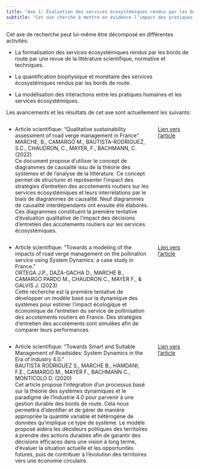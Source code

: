 ```yaml
---
title: "Axe 1: Évaluation des services écosystémiques rendus par les bords de route"
subtitle: "Cet axe cherche à mettre en évidence l’impact des pratiques d’entretien sur les services écosystémiques rendus par les bords de route à travers une modélisation des relations de causes à effet entre pratiques humaines et services écosystémiques."
---
```


Cet axe de recherche peut lui-même être décomposé en différentes activités:

- La formalisation des services écosystémiques rendus par les bords de route par une revue de la littérature scientifique, normative et techniques.

- La quantification biophysique et monétaire des services écosystémiques rendus par les bords de route.

- La modélisation des intéractions entre les pratiques humaines et les services écosystémiques.

Les avancements et les résultats de cet axe sont actuellement les suivants:

:::: {.columns .column-page-inset}
::: {.column width="80%"}
- Article scientifique: "Qualitative sustainability assessment of road verge management in France" <br>
MARCHE, B., CAMARGO M., BAUTISTA-RODRIGUEZ, S.C., CHAUDRON, C., MAYER, F., BACHMANN, C. (2022) <br>
Ce document propose d'utiliser le concept de diagrammes de causalité issu de la théorie des systèmes et de l'analyse de la littérature. Ce concept permet de structurer et représenter l'impact des stratégies d'entretien des accotements routiers sur les services écosystémiques et leurs interrelations par le biais de diagrammes de causalité. Neuf diagrammes de causalité interdépendants ont ensuite été élaborés. Ces diagrammes constituent la première tentative d'évaluation qualitative de l'impact des décisions d'entretien des accotements routiers sur les services écosystémiques.
:::
::: {.column width="20%"}
[Lien vers l'article](https://doi.org/10.1016/j.eiar.2022.106911){target="_blank"}
:::
::::

:::: {.columns .column-page-inset}
::: {.column width="80%"}
- Article scientifique: "Towards a modeling of the impacts of road verge management on the pollination service using System Dynamics: a case study in France." <br>
ORTEGA J.P., DAZA-GACHA D., MARCHE B., CAMARGO PARDO M., CHAUDRON C., MAYER F., & GALVIS J. (2023) <br>
Cette recherche est la première tentative de développer un modèle basé sur la dynamique des systèmes pour estimer l'impact écologique et économique de l'entretien du service de pollinisation des accotements routiers en France. Des stratégies d'entretien des accotements sont simulées afin de comparer leurs performances.
:::
::: {.column width="20%"}
[Lien vers l'article](https://doi.org/10.4236/am.2023.145022){target="_blank"}
:::
::::

:::: {.columns .column-page-inset}
::: {.column width="80%"}
- Article scientifique: "Towards Smart and Suitable Management of Roadsides: System Dynamics in the Era of Industry 4.0." <br>
BAUTISTA RODRIGUEZ S., MARCHE B., HAMDANI, F.E., CAMARGO M., MAYER F., BACHMANN C., MONTICOLO D. (2020) <br>
Cet article propose l'intégration d'un processus basé sur la théorie des systèmes dynamiques et le paradigme de l'Industrie 4.0 pour parvenir à une gestion durable des bords de route. Cela nous permettra d'identifier et de gérer de manière appropriée la quantité variable et hétérogène de données qu'implique ce type de système. Le modèle proposé aidera les décideurs politiques des territoires à prendre des actions durables afin de garantir des décisions efficaces dans une vision à long terme, d'évaluer la situation actuelle et les opportunités futures, puis de contribuer à l'évolution des territoires vers une économie circulaire.
:::
::: {.column width="20%"}
[Lien vers l'article](https://doi.org/10.1016/j.susoc.2020.12.001){target="_blank"}
:::
::::
